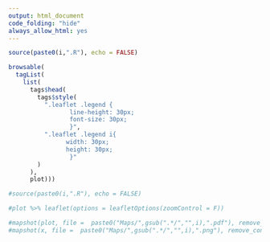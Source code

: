 ```yaml
---
output: html_document
code_folding: "hide"
always_allow_html: yes
---
```


```r
source(paste0(i,".R"), echo = FALSE)

browsable(
  tagList(
    list(
      tags$head(
        tags$style(
          ".leaflet .legend {
                 line-height: 30px;
                 font-size: 30px;
                 }",
          ".leaflet .legend i{
                width: 30px;
                height: 30px;
                 }"
        )
      ),
      plot)))

```

```r
#source(paste0(i,".R"), echo = FALSE)

#plot %>% leaflet(options = leafletOptions(zoomControl = F))

#mapshot(plot, file =  paste0("Maps/",gsub(".*/","",i),".pdf"), remove_controls = T)
#mapshot(x, file =  paste0("Maps/",gsub(".*/","",i),".png"), remove_controls = T, vheight = 1333, vwidth = 1000)

```